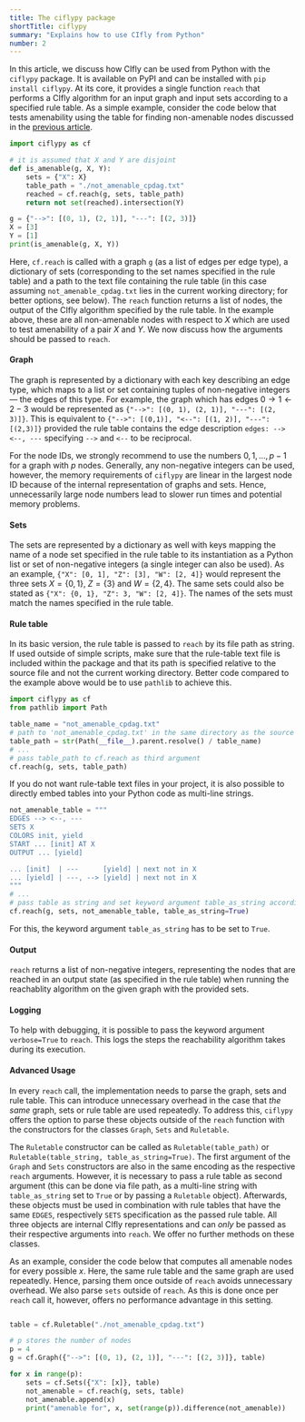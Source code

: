 ```yaml
---
title: The ciflypy package
shortTitle: ciflypy
summary: "Explains how to use CIfly from Python"
number: 2
---
```


In this article, we discuss how CIfly can be used from Python with the ```ciflypy``` package. It is available on PyPI and can be installed with ```pip install ciflypy```. 
At its core, it provides a single function ```reach``` that performs a CIfly algorithm for an input graph and input sets according to a specified rule table. As a simple example, consider the code below that tests amenability using the table for finding non-amenable nodes discussed in the [previous article](/docs/ruletables/). 

```py
import ciflypy as cf

# it is assumed that X and Y are disjoint
def is_amenable(g, X, Y):
    sets = {"X": X}
    table_path = "./not_amenable_cpdag.txt"
    reached = cf.reach(g, sets, table_path)
    return not set(reached).intersection(Y)

g = {"-->": [(0, 1), (2, 1)], "---": [(2, 3)]}
X = [3]
Y = [1]
print(is_amenable(g, X, Y))
```

Here, ```cf.reach``` is called with a graph ```g``` (as a list of edges per edge type), a dictionary of sets (corresponding to the set names specified in the rule table) and a path to the text file containing the rule table (in this case assuming ```not_amenable_cpdag.txt``` lies in the current working directory; for better options, see below). The ```reach``` function returns a list of nodes, the output of the CIfly algorithm specified by the rule table. In the example above, these are all non-amenable nodes with respect to $X$ which are used to test amenability of a pair $X$ and $Y$. We now discuss how the arguments should be passed to ```reach```.

#### Graph
The graph is represented by a dictionary with each key describing an edge type, which maps to a list or set containing tuples of non-negative integers — the edges of this type. For example, the graph which has edges $0 \rightarrow 1 \leftarrow 2 - 3$ would be represented as ```{"-->": [(0, 1), (2, 1)], "---": [(2, 3)]}```. This is equivalent to ```{"-->": [(0,1)], "<--": [(1, 2)], "---": [(2,3)]}``` provided the rule table contains the edge description ```edges: --> <--, ---``` specifying ```-->``` and ```<--``` to be reciprocal. 

For the node IDs, we strongly recommend to use the numbers $0, 1, \dots, p-1$ for a graph with $p$ nodes. Generally, any non-negative integers can be used, however, the memory requirements of ```ciflypy``` are linear in the largest node ID because of the internal representation of graphs and sets. Hence, unnecessarily large node numbers lead to slower run times and potential memory problems. 

#### Sets
The sets are represented by a dictionary as well with keys mapping the name of a node set specified in the rule table to its instantiation as a Python list or set of non-negative integers (a single integer can also be used). As an example, ```{"X": [0, 1], "Z": [3], "W": [2, 4]}``` would represent the three sets $X = \{0, 1\}$, $Z = \{3\}$ and $W = \{2, 4\}$. The same sets could also be stated as ```{"X": {0, 1}, "Z": 3, "W": [2, 4]}```. The names of the sets must match the names specified in the rule table. 

#### Rule table
In its basic version, the rule table is passed to ```reach``` by its file path as string. If used outside of simple scripts, make sure that the rule-table text file is included within the package and that its path is specified relative to the source file and not the current working directory. Better code compared to the example above would be to use ```pathlib``` to achieve this.

```py
import ciflypy as cf
from pathlib import Path

table_name = "not_amenable_cpdag.txt"
# path to 'not_amenable_cpdag.txt' in the same directory as the source file
table_path = str(Path(__file__).parent.resolve() / table_name)
# ...
# pass table_path to cf.reach as third argument
cf.reach(g, sets, table_path)
```

If you do not want rule-table text files in your project, it is also possible to directly embed tables into your Python code as multi-line strings. 

```py
not_amenable_table = """
EDGES --> <--, ---
SETS X
COLORS init, yield
START ... [init] AT X
OUTPUT ... [yield]

... [init]  | ---      [yield] | next not in X
... [yield] | ---, --> [yield] | next not in X
"""
# ...
# pass table as string and set keyword argument table_as_string accordingly
cf.reach(g, sets, not_amenable_table, table_as_string=True)
```

For this, the keyword argument ```table_as_string``` has to be set to ```True```. 

#### Output
```reach``` returns a list of non-negative integers, representing the nodes that are reached in an output state (as specified in the rule table) when running the reachablity algorithm on the given graph with the provided sets.

#### Logging
To help with debugging, it is possible to pass the keyword argument ```verbose=True``` to ```reach```. This logs the steps the reachability algorithm takes during its execution. 

#### Advanced Usage
In every ```reach``` call, the implementation needs to parse the graph, sets and rule table. This can introduce unnecessary overhead in the case that *the same* graph, sets or rule table are used repeatedly. To address this, ```ciflypy``` offers the option to parse these objects outside of the ```reach``` function with the constructors for the classes ```Graph```, ```Sets``` and ```Ruletable```. 

The ```Ruletable``` constructor can be called as ```Ruletable(table_path)``` or ```Ruletable(table_string, table_as_string=True)```. The first argument of the ```Graph``` and ```Sets``` constructors are also in the same encoding as the respective ```reach``` arguments. However, it is necessary to pass a rule table as second argument (this can be done via file path, as a multi-line string with ```table_as_string``` set to ```True``` or by passing a ```Ruletable``` object). Afterwards, these objects must be used in combination with rule tables that have the same ```EDGES```, respectively ```SETS``` specification as the passed rule table. All three objects are internal CIfly representations and can *only* be passed as their respective arguments into ```reach```. We offer no further methods on these classes. 

As an example, consider the code below that computes all amenable nodes for every possible $x$. Here, the same rule table and the same graph are used repeatedly. Hence, parsing them once outside of ```reach``` avoids unnecessary overhead. We also parse ```sets``` outside of ```reach```. As this is done once per ```reach``` call it, however, offers no performance advantage in this setting. 

```py

table = cf.Ruletable("./not_amenable_cpdag.txt")

# p stores the number of nodes
p = 4
g = cf.Graph({"-->": [(0, 1), (2, 1)], "---": [(2, 3)]}, table)

for x in range(p):
    sets = cf.Sets({"X": [x]}, table)
    not_amenable = cf.reach(g, sets, table)
    not_amenable.append(x)
    print("amenable for", x, set(range(p)).difference(not_amenable))
```
